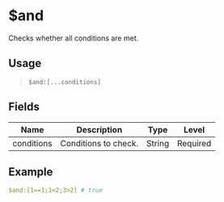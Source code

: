 # $and
Checks whether all conditions are met.

## Usage
> `$and:[...conditions]`

## Fields
| Name        | Description          | Type   | Level    |
| ----------- | -------------------- | ------ | -------- |
| conditions  | Conditions to check. | String | Required |

## Example
```yaml
$and:[1==1;1<2;3>2] # true
```